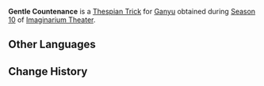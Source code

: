 {{Thespian Trick Infobox
|title     = Gentle Countenance
|image     = Gentle Countenance Ganyu Preview.png
|name      = Gentle Countenance
|character = Ganyu
|date      = 2025-04-01
|season    = 10
}}
'''Gentle Countenance''' is a [[Thespian Trick]] for [[Ganyu]] obtained during [[Imaginarium Theater/Seasons/2025-04-01|Season 10]] of [[Imaginarium Theater]].

==Other Languages==
{{Other Languages
|en       = Gentle Countenance
|zhs      = 娴静仪容
|zhs_rm   = 
|zht      = 嫻靜儀容
|zht_rm   = 
|zh_tl    = 
|ja       = 静かな立ち姿
|ja_rm    = 
|ja_tl    = 
|ko       = 차분한 자태
|ko_tl    = 
|es       = Semblante sereno
|es_tl    = Serene Countenance
|fr       = Apparence douce
|fr_tl    = Gentle Appearance
|ru       = Спокойный облик
|ru_tl    = 
|th       = สงบเสงี่ยม
|th_rm    = 
|th_tl    = 
|vi       = Dáng Vẻ Nhã Nhặn
|vi_tl    = 
|de       = Gelassene Erscheinung
|de_tl    = 
|id       = Penampilan Tenang
|id_tl    = Calm Appearance
|pt       = Postura Gentil
|pt_tl    = 
|tr       = Zarif Bir Duruş
|tr_tl    = 
|it       = Aspetto gentile
|it_tl    = 
}}

==Change History==
{{Change History|5.5}}